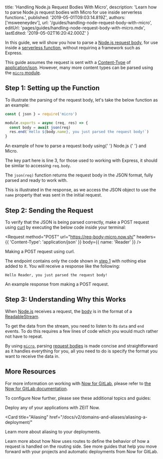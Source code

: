 
  title: 'Handling Node.js Request Bodies With Micro',
  description:
    'Learn how to parse Node.js request bodies with Micro for use inside serverless functions.',
  published: '2019-05-01T09:03:14.819Z',
  authors: ['msweeneydev'],
  url: '/guides/handling-node-request-body-with-micro',
  editUrl: 'pages/guides/handling-node-request-body-with-micro.mdx',
  lastEdited: '2019-05-02T16:20:42.000Z'
}

In this guide, we will show you how to parse a [Node.js request body](https://nodejs.org/en/docs/guides/anatomy-of-an-http-transaction/), for use inside a [serverless function](/docs/v2/deployments/concepts/lambdas/), without requirinq a framework such as Express.

This guide assumes the request is sent with a [Content-Type](https://developer.mozilla.org/en-US/docs/Web/HTTP/Headers/Content-Type) of [application/json](https://developer.mozilla.org/en-US/docs/Learn/JavaScript/Objects/JSON). However, many more content types can be parsed using the [`micro` module](https://github.com/zeit/micro).

## Step 1: Setting up the Function

To illustrate the parsing of the request body, let's take the below function as an example:

```js
const { json } = require('micro')

module.exports = async (req, res) => {
  const body = await json(req)
  res.end(`Hello ${body.name}, you just parsed the request body!`)
}
```

<Caption>
  An example of how to parse a request body using{' '}
  <GenericLink href="https://nodejs.org/dist/latest-v12.x/docs/api/">
    Node.js
  </GenericLink>{' '}
  and <GenericLink href="https://github.com/zeit/micro">Micro</GenericLink>.
</Caption>

The key part here is line 3, for those used to working with Express, it should be similar to accessing `req.body`.

The `json(req)` function returns the request body in the JSON format, fully parsed and ready to work with.

This is illustrated in the response, as we access the JSON object to use the `name` property that was sent in the initial request.

## Step 2: Sending the Request

To verify that the JSON is being parsed correctly, make a POST request using [curl](https://curl.haxx.se/) by executing the below code inside your terminal:

<Request
  method="POST"
  url="https://req-body-micro.now.sh/"
  headers={{
    'Content-Type': 'application/json'
  }}
  body={{
    name: 'Reader'
  }}
/>
<Caption>
    Making a POST request using <GenericLink href="https://curl.haxx.se/">curl</GenericLink>.
</Caption>

The endpoint contains only the code shown in [step 1](#step-1:-setting-up-the-function) with nothing else added to it. You will receive a response like the following:

<Code>Hello Reader, you just parsed the request body!</Code>
<Caption>
    An example response from making a POST request.
</Caption>

## Step 3: Understanding Why this Works

When [Node.js](https://nodejs.org/dist/latest-v12.x/docs/api/) receives a request, the [body](https://nodejs.org/en/docs/guides/anatomy-of-an-http-transaction/#request-body) is in the format of a [ReadableStream](https://nodejs.org/api/stream.html#stream_class_stream_readable).

To get the data from the stream, you need to listen to its `data` and `end` events. To do this requires a few lines of code which you would much rather not have to repeat.

By using [`micro`](https://github.com/zeit/micro), parsing [request bodies](https://nodejs.org/en/docs/guides/anatomy-of-an-http-transaction/#request-body) is made concise and straightforward as it handles everything for you, all you need to do is specify the format you want to receive the data in.

## More Resources

For more information on working with [Now for GitLab](/gitlab), please refer to [the Now for GitLab documentation](/docs/v2/integrations/now-for-gitlab).

To configure Now further, please see these additional topics and guides:

<Card title="Deploying Basics" href="/docs/v2/deployments/basics">
  Deploy any of your applications with ZEIT Now.
</Card>

<Card
  title="Aliasing"
  href="/docs/v2/domains-and-aliases/aliasing-a-deployment/"
>
  Learn more about aliasing to your deployments.
</Card>

<Card title="Routes" href="/docs/v2/deployments/routes">
  Learn more about how Now uses routes to define the behavior of how a request
  is handled on the routing side.
</Card>

<Card title="More Guides" href="/guides">
  See more guides that help you move forward with your projects and automatic
  deployments from Now for GitLab.
</Card>

